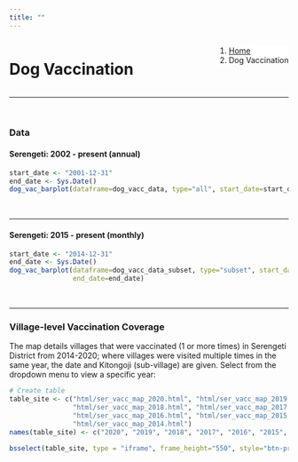 ```yaml
---
title: ""
---
```


<!--Add a loading bar!-->
<script src="pace.js"></script>
<link href="pace_loadbar_loading.css" rel="stylesheet" />

<!--Create a block for title and breadcrumbs to appear on same line-->
<div style="width: 100%; display: inline-block;">
<div style="float: left;">
<h1>Dog Vaccination</h1>
</div>
<div style="float: right;">
<ol class="breadcrumb" style="background-color:white;">
  <li class="breadcrumb-item"><a href="index.html">Home</a></li>
  <li class="breadcrumb-item active">Dog Vaccination</li>
</ol>
</div>
</div>
<hr class="hr-orange">

<br>
  
<!--Begin page content!-->  

### Data {.tabset .tabset-pills}    
  
#### Serengeti: 2002 - present (annual)  
```r
start_date <- "2001-12-31"
end_date <- Sys.Date()
dog_vac_barplot(dataframe=dog_vacc_data, type="all", start_date=start_date, end_date=end_date)
```
  
<br>
  
<hr class="hr-grey">

#### Serengeti: 2015 - present (monthly)    
```r
start_date <- "2014-12-31"
end_date <- Sys.Date()
dog_vac_barplot(dataframe=dog_vacc_data_subset, type="subset", start_date=start_date,
                end_date=end_date)
```

<br>

<hr class="hr-grey">

### Village-level Vaccination Coverage  
  
The map details villages that were vaccinated (1 or more times) in Serengeti District from 2014-2020; where villages were visited multiple times in the same year, the date and Kitongoji (sub-village) are given. Select from the dropdown menu to view a specific year:  

```r
# Create table
table_site <- c("html/ser_vacc_map_2020.html", "html/ser_vacc_map_2019.html",
                "html/ser_vacc_map_2018.html", "html/ser_vacc_map_2017.html",
                "html/ser_vacc_map_2016.html", "html/ser_vacc_map_2015.html",
                "html/ser_vacc_map_2014.html")
names(table_site) <- c("2020", "2019", "2018", "2017", "2016", "2015", "2014")

bsselect(table_site, type = "iframe", frame_height="550", style="btn-primary", show_tick=TRUE, height=0)
```
